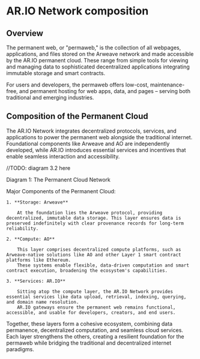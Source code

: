 
<HeroPattern />

# AR.IO Network composition

## Overview

The permanent web, or "permaweb," is the collection of all webpages, applications, and files stored on the Arweave network and made accessible by the AR.IO permanent cloud. 
These range from simple tools for viewing and managing data to sophisticated decentralized applications integrating immutable storage and smart contracts. 

For users and developers, the permaweb offers low-cost, maintenance-free, and permanent hosting for web apps, data, and pages – serving both traditional and emerging industries. 

## Composition of the Permanent Cloud

The AR.IO Network integrates decentralized protocols, services, and applications to power the permanent web alongside the traditional internet. 
Foundational components like Arweave and AO are independently developed, while AR.IO introduces essential services and incentives that enable seamless interaction and accessibility. 

//TODO: diagram 3.2 here
<div className="caption">Diagram 1: The Permanent Cloud Network</div>

Major Components of the Permanent Cloud: 

    1. **Storage: Arweave** 

        At the foundation lies the Arweave protocol, providing decentralized, immutable data storage. This layer ensures data is preserved indefinitely with clear provenance records for long-term reliability. 

    2. **Compute: AO** 

        This layer comprises decentralized compute platforms, such as Arweave-native solutions like AO and other Layer 1 smart contract platforms like Ethereum. 
        These systems enable flexible, data-driven computation and smart contract execution, broadening the ecosystem's capabilities. 

    3. **Services: AR.IO** 

        Sitting atop the compute layer, the AR.IO Network provides essential services like data upload, retrieval, indexing, querying, and domain name resolution. 
        AR.IO gateways ensure the permanent web remains functional, accessible, and usable for developers, creators, and end users. 

 

Together, these layers form a cohesive ecosystem, combining data permanence, decentralized computation, and seamless cloud services. 
Each layer strengthens the others, creating a resilient foundation for the permaweb while bridging the traditional and decentralized internet paradigms. 